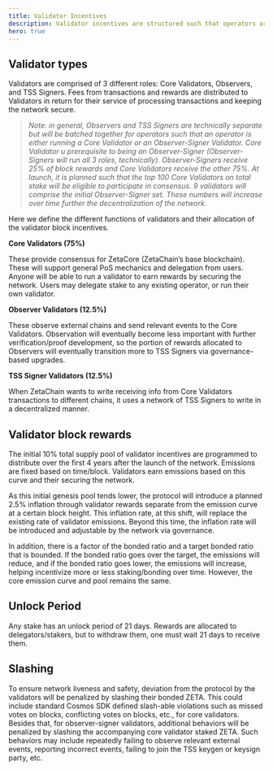```yaml
---
title: Validator Incentives
description: Validator incentives are structured such that operators are remunerated for their efforts in securing the network, offsetting operational costs and risk involved in staking ZETA to run a Validator. Although the proportion of distribution over time may be changed via parameter changes/protocol upgrades, the amount dedicated to rewards is fixed.
hero: true
---
```


## Validator types

Validators are comprised of 3 different roles: Core Validators, Observers, and TSS Signers. Fees from transactions and rewards are distributed to Validators in return for their service of processing transactions and keeping the network secure.

> _Note: in general, Observers and TSS Signers are technically separate but will be batched together for operators such that an operator is either running a Core Validator or an Observer-Signer Validator. Core Validator u prerequisite to being an Observer-Signer (Observer-Signers will run all 3 roles, technically). Observer-Signers receive 25% of block rewards and Core Validators receive the other 75%. At launch, it is planned such that the top 100 Core Validators on total stake will be eligible to participate in consensus. 9 validators will comprise the initial Observer-Signer set. These numbers will increase over time further the decentralization of the network._

Here we define the different functions of validators and their allocation of the validator block incentives.

**Core Validators (75%)**

These provide consensus for ZetaCore (ZetaChain’s base blockchain). These will support general PoS mechanics and delegation from users. Anyone will be able to run a validator to earn rewards by securing the network. Users may delegate stake to any existing operator, or run their own validator.

**Observer Validators (12.5%)**

These observe external chains and send relevant events to the Core Validators. Observation will eventually become less important with further verification/proof development, so the portion of rewards allocated to Observers will eventually transition more to TSS Signers via governance-based upgrades.

**TSS Signer Validators (12.5%)**

When ZetaChain wants to write receiving info from Core Validators transactions to different chains, it uses a network of TSS Signers to write in a decentralized manner.

## Validator block rewards

The initial 10% total supply pool of validator incentives are programmed to distribute over the first 4 years after the launch of the network. Emissions are fixed based on time/block. Validators earn emissions based on this curve and their securing the network.

As this initial genesis pool tends lower, the protocol will introduce a planned 2.5% inflation through validator rewards separate from the emission curve at a certain block height. This inflation rate, at this shift, will replace the existing rate of validator emissions. Beyond this time, the inflation rate will be introduced and adjustable by the network via governance.

In addition, there is a factor of the bonded ratio and a target bonded ratio that is bounded. If the bonded ratio goes over the target, the emissions will reduce, and if the bonded ratio goes lower, the emissions will increase, helping incentivize more or less staking/bonding over time. However, the core emission curve and pool remains the same.

## Unlock Period

Any stake has an unlock period of 21 days. Rewards are allocated to delegators/stakers, but to withdraw them, one must wait 21 days to receive them.

## Slashing

To ensure network liveness and safety, deviation from the protocol by the validators will be penalized by slashing their bonded ZETA. This could include standard Cosmos SDK defined slash-able violations such as missed votes on blocks, conflicting votes on blocks, etc., for core validators. Besides that, for observer-signer validators, additional behaviors will be penalized by slashing the accompanying core validator staked ZETA. Such behaviors may include repeatedly failing to observe relevant external events, reporting incorrect events, failing to join the TSS keygen or keysign party, etc.
